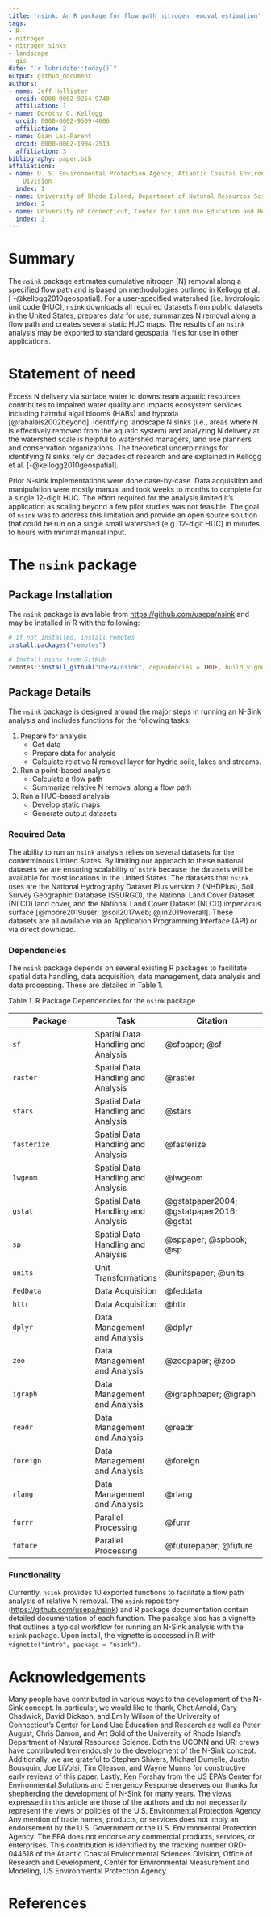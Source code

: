 ```yaml
---
title: 'nsink: An R package for flow path nitrogen removal estimation'
tags:
- R
- nitrogen
- nitrogen sinks
- landscape
- gis
date: "`r lubridate::today()`"
output: github_document
authors:
- name: Jeff Hollister
  orcid: 0000-0002-9254-9740
  affiliation: 1
- name: Dorothy Q. Kellogg
  orcid: 0000-0002-9509-4606
  affiliation: 2
- name: Qian Lei-Parent
  orcid: 0000-0002-1904-2513
  affiliation: 3
bibliography: paper.bib
affiliations:
- name: U. S. Environmental Protection Agency, Atlantic Coastal Environmental Sciences
    Division
  index: 1
- name: University of Rhode Island, Department of Natural Resources Science
  index: 2
- name: University of Connecticut, Center for Land Use Education and Research
  index: 3
---
```

  
  
# Summary

The `nsink` package estimates cumulative nitrogen (N) removal along a specified flow path and is based on methodologies outlined in Kellogg et al. [ -@kellogg2010geospatial]. For a user-specified watershed (i.e. hydrologic unit code (HUC), `nsink` downloads all required datasets from public datasets in the United States, prepares data for use, summarizes N removal along a flow path and creates several static HUC maps.  The results of an `nsink` analysis may be exported to standard geospatial files for use in other applications.  

# Statement of need

Excess N delivery via surface water to downstream aquatic resources contributes to impaired water quality and impacts ecosystem services including harmful algal blooms (HABs) and hypoxia [@rabalais2002beyond]. Identifying landscape N sinks (i.e., areas where N is effectively removed from the aquatic system) and analyzing N delivery at the watershed scale is helpful to watershed managers, land use planners and conservation organizations.  The theoretical underpinnings for identifying N sinks rely on decades of research and are explained in Kellogg et al. [-@kellogg2010geospatial]. 

Prior N-sink implementations were done case-by-case.  Data acquisition and manipulation were mostly manual and took weeks to months to complete for a single 12-digit HUC.  The effort required for the analysis limited it's application as scaling beyond a few pilot studies was not feasible.  The goal of `nsink` was to address this limitation and provide an open source solution that could be run on a single small watershed (e.g. 12-digit HUC) in minutes to hours with minimal manual input.

# The `nsink` package

## Package Installation
The `nsink` package is available from <https://github.com/usepa/nsink> and may be installed in R with the following:

```r
# If not installed, install remotes
install.packages("remotes")

# Install nsink from GitHub
remotes::install_github("USEPA/nsink", dependencies = TRUE, build_vignettes = TRUE)
```

## Package Details

The `nsink` package is designed around the major steps in running an N-Sink analysis and includes functions for the following tasks:

1. Prepare for analysis
    - Get data
    - Prepare data for analysis
    - Calculate relative N removal layer for hydric soils, lakes and streams.
2. Run a point-based analysis 
    - Calculate a flow path 
    - Summarize relative N removal along a flow path
3. Run a HUC-based analysis
    - Develop static maps
    - Generate output datasets

### Required Data

The ability to run an `nsink` analysis relies on several datasets for the conterminous United States.  By limiting our approach to these national datasets we are ensuring scalability of `nsink` because the datasets will be available for most locations in the United States.  The datasets that `nsink` uses are the National Hydrography Dataset Plus version 2 (NHDPlus), Soil Survey Geographic Database (SSURGO), the National Land Cover Dataset (NLCD) land cover, and the National Land Cover Dataset (NLCD) impervious surface [@moore2019user; @soil2017web; @jin2019overall]. These datasets are all available via an Application Programming Interface (API) or via direct download.   

### Dependencies

The `nsink` package depends on several existing R packages to facilitate spatial data handling, data acquisition, data management, data analysis and data processing.  These are detailed in Table 1.  

Table 1. R Package Dependencies for the `nsink` package

|Package|Task|Citation|
|-------|----|--------|
|`sf`|Spatial Data Handling and Analysis|@sfpaper; @sf|
|`raster`|Spatial Data Handling and Analysis|@raster|
|`stars`|Spatial Data Handling and Analysis|@stars|
|`fasterize`|Spatial Data Handling and Analysis|@fasterize|
|`lwgeom`|Spatial Data Handling and Analysis|@lwgeom|
|`gstat`|Spatial Data Handling and Analysis|@gstatpaper2004; @gstatpaper2016; @gstat|
|`sp`|Spatial Data Handling and Analysis|@sppaper; @spbook; @sp|
|`units`|Unit Transformations|@unitspaper; @units|
|`FedData`|Data Acquisition|@feddata|
|`httr`|Data Acquisition|@httr|
|`dplyr`|Data Management and Analysis|@dplyr|
|`zoo`|Data Management and Analysis|@zoopaper; @zoo|
|`igraph`|Data Management and Analysis|@igraphpaper; @igraph|
|`readr`|Data Management and Analysis|@readr|
|`foreign`|Data Management and Analysis|@foreign|
|`rlang`|Data Management and Analysis|@rlang|
|`furrr`|Parallel Processing|@furrr|
|`future`|Parallel Processing|@futurepaper; @future|


### Functionality

Currently, `nsink` provides 10 exported functions to facilitate a flow path analysis of relative N removal. The `nsink` repository (<https://github.com/usepa/nsink>) and R package documentation contain detailed documentation of each function.  The pacakge also has a vignette that outlines a typical workflow for running an N-Sink analysis with the `nsink` package.  Upon install, the vignette is accessed in R with `vignette("intro", package = "nsink")`. 

# Acknowledgements
    
Many people have contributed in various ways to the development of the N-Sink concept.  In particular, we would like to thank, Chet Arnold, Cary Chadwick, David Dickson, and Emily Wilson of the University of Connecticut's Center for Land Use Education and Research as well as Peter August, Chris Damon, and Art Gold of the University of Rhode Island's Department of Natural Resources Science.  Both the UCONN and URI crews have contributed tremendously to the development of the N-Sink concept.  Additionally, we are grateful to Stephen Shivers, Michael Dumelle, Justin Bousquin, Joe LiVolsi, Tim Gleason, and Wayne Munns for constructive early reviews of this paper. Lastly, Ken Forshay from the US EPA's Center for Environmental Solutions and Emergency Response deserves our thanks for shepherding the development of N-Sink for many years. The views expressed in this article are those of the authors and do not necessarily represent the views or policies of the U.S. Environmental Protection Agency. Any mention of trade names, products, or services does not imply an endorsement by the U.S. Government or the U.S. Environmental Protection Agency. The EPA does not endorse any commercial products, services, or enterprises. This contribution is identified by the tracking number ORD-044618 of the Atlantic Coastal Environmental Sciences Division, Office of Research and Development, Center for Environmental Measurement and Modeling, US Environmental Protection Agency.
    
# References
